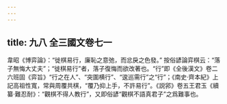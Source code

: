 ```yaml
---
---
---
```

title: 九八 全三國文卷七一
---




韋昭《博弈論》：“徙棋易行，廉恥之意弛，而忿戾之色發。” 按俗諺論弈棋云：“落子無悔大丈夫”；“徙棋易行”者，落子復悔而欲改著也。“行”即《全後漢文》卷二六班固《弈旨》“行之在人”、“突圍横行”、“逡巡需行”之“行”；《南史·齊本紀》上記高祖性寬，常與周覆共棋，“覆乃抑上手，不許易行”。《説郛》卷五王君玉《續纂·難忍耐》：“觀棋不得人教行”，又即俗諺“觀棋不語真君子”之爲難事也。